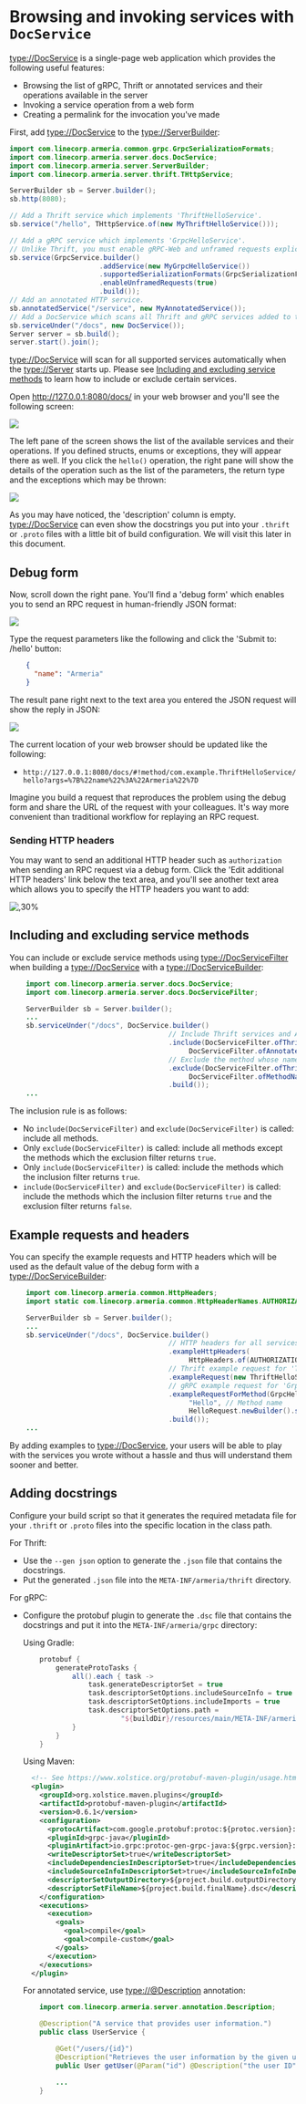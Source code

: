 # Browsing and invoking services with `DocService`

<type://DocService> is a single-page web application which provides the following useful features:
- Browsing the list of gRPC, Thrift or annotated services and their operations available in the server
- Invoking a service operation from a web form
- Creating a permalink for the invocation you've made

First, add <type://DocService> to the <type://ServerBuilder>:

```java
import com.linecorp.armeria.common.grpc.GrpcSerializationFormats;
import com.linecorp.armeria.server.docs.DocService;
import com.linecorp.armeria.server.ServerBuilder;
import com.linecorp.armeria.server.thrift.THttpService;

ServerBuilder sb = Server.builder();
sb.http(8080);

// Add a Thrift service which implements 'ThriftHelloService'.
sb.service("/hello", THttpService.of(new MyThriftHelloService()));

// Add a gRPC service which implements 'GrpcHelloService'.
// Unlike Thrift, you must enable gRPC-Web and unframed requests explicitly.
sb.service(GrpcService.builder()
                      .addService(new MyGrpcHelloService())
                      .supportedSerializationFormats(GrpcSerializationFormats.values())
                      .enableUnframedRequests(true)
                      .build());
// Add an annotated HTTP service.
sb.annotatedService("/service", new MyAnnotatedService());
// Add a DocService which scans all Thrift and gRPC services added to the server.
sb.serviceUnder("/docs", new DocService());
Server server = sb.build();
server.start().join();
```
<Tip>

<type://DocService> will scan for all supported services automatically when the <type://Server> starts up.
Please see [Including and excluding service methods](#including-and-excluding-service-methods)
to learn how to include or exclude certain services.

</Tip>

Open http://127.0.0.1:8080/docs/ in your web browser and you'll see the following screen:

![](../../images/docservice_1.png)

The left pane of the screen shows the list of the available services and their operations. If you defined
structs, enums or exceptions, they will appear there as well. If you click the `hello()` operation, the
right pane will show the details of the operation such as the list of the parameters, the return type and
the exceptions which may be thrown:

![](../../images/docservice_2.png)

As you may have noticed, the 'description' column is empty. <type://DocService> can even show the docstrings
you put into your `.thrift` or `.proto` files with a little bit of build configuration. We will visit this
later in this document.

## Debug form

Now, scroll down the right pane. You'll find a 'debug form' which enables you to send an RPC request in
human-friendly JSON format:

![](../../images/docservice_3.png)

Type the request parameters like the following and click the 'Submit to: /hello' button:

```json
    {
      "name": "Armeria"
    }
```

The result pane right next to the text area you entered the JSON request will show the reply in JSON:

![](../../images/docservice_4.png)

The current location of your web browser should be updated like the following:
- `http://127.0.0.1:8080/docs/#!method/com.example.ThriftHelloService/hello?args=%7B%22name%22%3A%22Armeria%22%7D`

Imagine you build a request that reproduces the problem using the debug form and share the URL of the request
with your colleagues. It's way more convenient than traditional workflow for replaying an RPC request.

### Sending HTTP headers

You may want to send an additional HTTP header such as `authorization` when sending an RPC request via
a debug form. Click the 'Edit additional HTTP headers' link below the text area, and you'll see another
text area which allows you to specify the HTTP headers you want to add:

![,30%](../../images/docservice_5.png)

## Including and excluding service methods
You can include or exclude service methods using <type://DocServiceFilter> when building a <type://DocService>
with a <type://DocServiceBuilder>:

```java
    import com.linecorp.armeria.server.docs.DocService;
    import com.linecorp.armeria.server.docs.DocServiceFilter;

    ServerBuilder sb = Server.builder();
    ...
    sb.serviceUnder("/docs", DocService.builder()
                                       // Include Thrift services and Annotated services.
                                       .include(DocServiceFilter.ofThrift().or(
                                            DocServiceFilter.ofAnnotated()))
                                       // Exclude the method whose name is "foo" in Thrift services.
                                       .exclude(DocServiceFilter.ofThrift().and(
                                            DocServiceFilter.ofMethodName("foo")))
                                       .build());
    ...
```

The inclusion rule is as follows:
- No `include(DocServiceFilter)` and `exclude(DocServiceFilter)` is called: include all methods.
- Only `exclude(DocServiceFilter)` is called: include all methods except the methods which the exclusion filter returns `true`.
- Only `include(DocServiceFilter)` is called: include the methods which the inclusion filter returns `true`.
- `include(DocServiceFilter)` and `exclude(DocServiceFilter)` is called: include the methods which the inclusion filter returns `true` and the exclusion filter returns `false`.

## Example requests and headers
You can specify the example requests and HTTP headers which will be used as the default value of the debug form
with a <type://DocServiceBuilder>:

```java
    import com.linecorp.armeria.common.HttpHeaders;
    import static com.linecorp.armeria.common.HttpHeaderNames.AUTHORIZATION;

    ServerBuilder sb = Server.builder();
    ...
    sb.serviceUnder("/docs", DocService.builder()
                                       // HTTP headers for all services
                                       .exampleHttpHeaders(
                                            HttpHeaders.of(AUTHORIZATION, "bearer b03c4fed1a"))
                                       // Thrift example request for 'ThriftHelloService.hello()'
                                       .exampleRequest(new ThriftHelloService.hello_args("Armeria"))
                                       // gRPC example request for 'GrpcHelloService.Hello()'
                                       .exampleRequestForMethod(GrpcHelloServiceGrpc.SERVICE_NAME,
                                            "Hello", // Method name
                                            HelloRequest.newBuilder().setName("Armeria").build())
                                       .build());
    ...
```

By adding examples to <type://DocService>, your users will be able to play with the services you wrote
without a hassle and thus will understand them sooner and better.

## Adding docstrings
Configure your build script so that it generates the required metadata file for your `.thrift` or `.proto`
files into the specific location in the class path.

For Thrift:
- Use the `--gen json` option to generate the `.json` file that contains the docstrings.
- Put the generated `.json` file into the `META-INF/armeria/thrift` directory.

For gRPC:
- Configure the protobuf plugin to generate the `.dsc` file that contains the docstrings and
  put it into the `META-INF/armeria/grpc` directory:

  Using Gradle:

  ```groovy
      protobuf {
          generateProtoTasks {
              all().each { task ->
                  task.generateDescriptorSet = true
                  task.descriptorSetOptions.includeSourceInfo = true
                  task.descriptorSetOptions.includeImports = true
                  task.descriptorSetOptions.path =
                          "${buildDir}/resources/main/META-INF/armeria/grpc/service-name.dsc"
              }
          }
      }
  ```
  Using Maven:

  ```xml
    <!-- See https://www.xolstice.org/protobuf-maven-plugin/usage.html for more information. -->
    <plugin>
      <groupId>org.xolstice.maven.plugins</groupId>
      <artifactId>protobuf-maven-plugin</artifactId>
      <version>0.6.1</version>
      <configuration>
        <protocArtifact>com.google.protobuf:protoc:${protoc.version}:exe:${os.detected.classifier}</protocArtifact>
        <pluginId>grpc-java</pluginId>
        <pluginArtifact>io.grpc:protoc-gen-grpc-java:${grpc.version}:exe:${os.detected.classifier}</pluginArtifact>
        <writeDescriptorSet>true</writeDescriptorSet>
        <includeDependenciesInDescriptorSet>true</includeDependenciesInDescriptorSet>
        <includeSourceInfoInDescriptorSet>true</includeSourceInfoInDescriptorSet>
        <descriptorSetOutputDirectory>${project.build.outputDirectory}/META-INF/armeria/grpc</descriptorSetOutputDirectory>
        <descriptorSetFileName>${project.build.finalName}.dsc</descriptorSetFileName>
      </configuration>
      <executions>
        <execution>
          <goals>
            <goal>compile</goal>
            <goal>compile-custom</goal>
          </goals>
        </execution>
      </executions>
    </plugin>
  ```

  For annotated service, use <type://@Description> annotation:

  ```java
      import com.linecorp.armeria.server.annotation.Description;

      @Description("A service that provides user information.")
      public class UserService {

          @Get("/users/{id}")
          @Description("Retrieves the user information by the given user ID.")
          public User getUser(@Param("id") @Description("the user ID") String id) { ... }

          ...
      }
  ```
